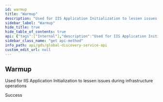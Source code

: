 ```yaml
---
id: warmup
title: "Warmup"
description: "Used for IIS Application Initialization to lessen issues during infrastructure operations"
sidebar_label: "Warmup"
hide_title: true
hide_table_of_contents: true
api: {"tags":["Internal"],"description":"Used for IIS Application Initialization to lessen issues during infrastructure operations","operationId":"Warmup","responses":{"200":{"description":"Success"}},"method":"get","path":"/api/warmup","servers":[{"url":"https://globaldisco.tapio.one/"}],"security":[{"Bearer":[]}],"securitySchemes":{"Bearer":{"type":"apiKey","description":"Standard `Authorization` header using the Bearer scheme. Example: `bearer {token}`","name":"Authorization","in":"header"}},"info":{"title":"Global Discovery Service API","description":"tapio's Global Discovery Service API enables to retrieve information of subscriptions. For example, you can retrieve information about application settings which the customer has set, like paper format if you want to print something via a tapio connected application. If your application makes too many requests, HTTP status code 429 is returned. A Retry-After header is included in this response which indicates how long to wait before making the next request. HTTP 429 standard is followed.","termsOfService":"https://tapio.one/en/tapio-terms-of-use","contact":{"name":"tapio GmbH","url":"https://tapio.one","email":"developer@tapio.one"},"version":"1"},"postman":{"name":"Warmup","description":{"content":"Used for IIS Application Initialization to lessen issues during infrastructure operations","type":"text/plain"},"url":{"path":["api","warmup"],"host":["{{baseUrl}}"],"query":[],"variable":[]},"method":"GET"}}
sidebar_class_name: "get api-method"
info_path: api/gds/global-discovery-service-api
custom_edit_url: null
---
```



## Warmup



Used for IIS Application Initialization to lessen issues during infrastructure operations

<div><ApiTabs><TabItem label={"200"} value={"200"}><div>

Success

</div><div></div></TabItem></ApiTabs></div>
      